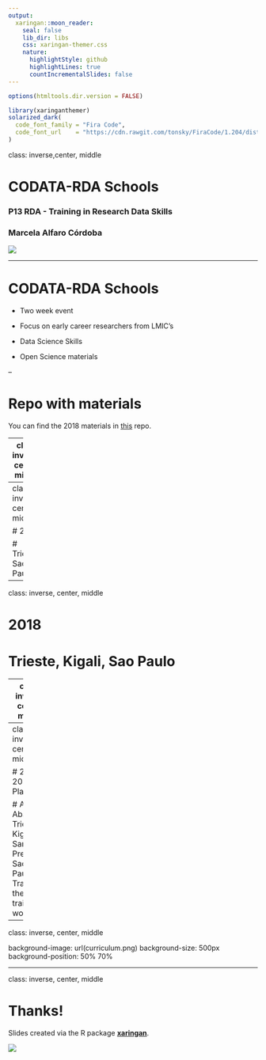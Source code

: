 ```yaml
---
output:
  xaringan::moon_reader:
    seal: false
    lib_dir: libs
    css: xaringan-themer.css
    nature:
      highlightStyle: github
      highlightLines: true
      countIncrementalSlides: false
---
```


```r
options(htmltools.dir.version = FALSE)
```

```r
library(xaringanthemer)
solarized_dark(
  code_font_family = "Fira Code",
  code_font_url    = "https://cdn.rawgit.com/tonsky/FiraCode/1.204/distr/fira_code.css"
)
```
class: inverse,center, middle

# CODATA-RDA Schools

### P13 RDA - Training in Research Data Skills

### Marcela Alfaro Córdoba

![](http://www.estadistica.ucr.ac.cr/images/EEST/Logos/Escuela-con-UCR.png)

---

# CODATA-RDA Schools

* Two week event

* Focus on early career researchers from LMIC's

* Data Science Skills
 
* Open Science materials

--

# Repo with materials

You can find the 2018 materials in [this](https://github.com/CODATA-RDA-DataScienceSchools/Materials/blob/master/docs/index.md) repo.


---
class: inverse, center, middle

# 2016

# Trieste

---
class: inverse, center, middle

# 2017 

# Trieste, Sao Paulo

---
class: inverse, center, middle

# 2018 

# Trieste, Kigali, Sao Paulo

---
class: inverse, center, middle

# 3 continents

# ~250 students from 40 countries

---
class: inverse, center, middle

# 2019 - 2020 Plans 

# Addis Ababa, Trieste, Kigali, San José, Pretoria, Sao Paulo, Train-the-trainer workshop

---
class: inverse, center, middle

background-image: url(curriculum.png)
background-size: 500px
background-position: 50% 70%

---
class: inverse, center, middle

# Thanks!

Slides created via the R package [**xaringan**](https://github.com/yihui/xaringan).


![](https://mirrors.creativecommons.org/presskit/buttons/80x15/png/by.png)
